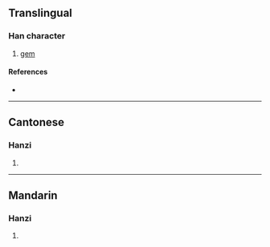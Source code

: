 {{character info/new}}
==Translingual==

===Han character===
{{Han char|rn=96|rad=玉|as=14|sn=18|four=11127|canj=MGMBB|ids=⿰𤣩需}}

# [[gem]]

====References====
* {{Han ref|kx=0744.210|dkj=21313|dj=1153.060|hdz=21143.040|uh=74C0|ud=29888|bh=F041|bd=61505}}

----

==Cantonese==

===Hanzi===
{{yue-hanzi|jyut=jyun5|y=yun5}}

# {{defn|lang=yue|sort=玉14}}

----

==Mandarin==

===Hanzi===
{{cmn-hanzi|pin=[[ruǎn]] ([[ruan3]])|wg=juan<sup>3</sup>}}

# {{defn|lang=cmn|sort=玉14}}